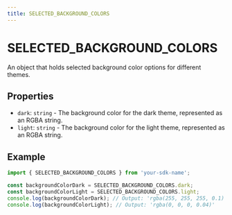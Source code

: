 ```yaml
---
title: SELECTED_BACKGROUND_COLORS
---
```


# SELECTED_BACKGROUND_COLORS

An object that holds selected background color options for different themes.

## Properties

- `dark`: `string` - The background color for the dark theme, represented as an RGBA string.
- `light`: `string` - The background color for the light theme, represented as an RGBA string.

## Example

```typescript
import { SELECTED_BACKGROUND_COLORS } from 'your-sdk-name';

const backgroundColorDark = SELECTED_BACKGROUND_COLORS.dark;
const backgroundColorLight = SELECTED_BACKGROUND_COLORS.light;
console.log(backgroundColorDark); // Output: 'rgba(255, 255, 255, 0.1)'
console.log(backgroundColorLight); // Output: 'rgba(0, 0, 0, 0.04)'
```